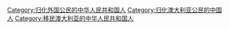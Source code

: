 [[Category:归化外国公民的中华人民共和国人|Category:归化外国公民的中华人民共和国人]]
[[Category:归化澳大利亚公民的中国人|Category:归化澳大利亚公民的中国人]]
[[Category:移民澳大利亚的中华人民共和国人|Category:移民澳大利亚的中华人民共和国人]]